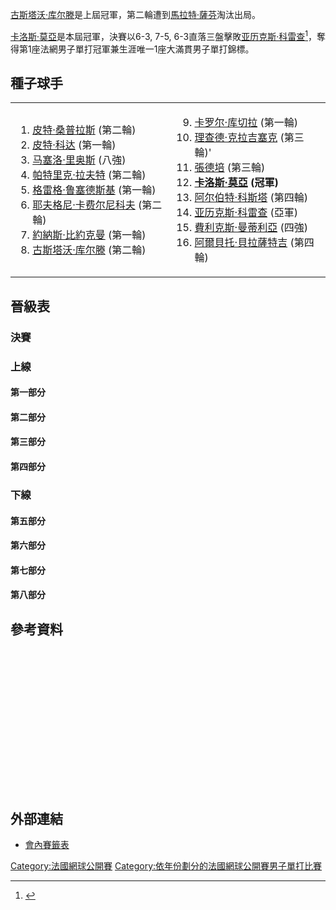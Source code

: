 {{noteTA|G1=Tennis
|1=zh-hans:轮;zh-hant:圈
|2=zh-hans:半区;zh-hant:半部;
|3=zh-hans:半决赛;zh-hk:準決賽;zh-tw:四強;
|4=zh-hans:半準决赛;zh-hk:半準決賽;zh-tw:八強;
}}

{{GrandSlamEvents|1998|法國網球公開賽|
| defchamp  = {{flagicon|BRA}} [[古斯塔沃·库尔滕|古斯塔沃·库尔滕]]
| champ = {{flagicon|ESP}} [[卡洛斯·莫亞|卡洛斯·莫亞]]
| runner = {{flagicon|ESP}} [[亚历克斯·科雷查|亚历克斯·科雷查]]
| score = 6-3, 7-5, 6-3
}}

{{Main|1998年法國網球公開賽}}

[[古斯塔沃·库尔滕|古斯塔沃·库尔滕]]是上屆冠軍，第二輪遭到[[馬拉特·薩芬|馬拉特·薩芬]]淘汰出局。

[[卡洛斯·莫亞|卡洛斯·莫亞]]是本屆冠軍，決賽以6-3, 7-5, 6-3直落三盤擊敗[[亚历克斯·科雷查|亚历克斯·科雷查]]<ref>{{Cite web |url=http://www.nytimes.com/1998/06/08/sports/tennis-moya-puts-final-accent-mark-on-the-spanish-conquest-of-the-french-open.html |title=TENNIS; Moya Puts Final Accent Mark on the Spanish Conquest of the French Open - The New York Times<!-- 机器人生成的标题 --> |accessdate=2010-04-12 |archive-date=2019-06-28 |archive-url=https://web.archive.org/web/20190628125841/https://www.nytimes.com/1998/06/08/sports/tennis-moya-puts-final-accent-mark-on-the-spanish-conquest-of-the-french-open.html |dead-url=no }}</ref>，奪得第1座法網男子單打冠軍兼生涯唯一1座大滿貫男子單打錦標。

==種子球手==
{|
|valign=top|
<ol>
<li> {{flagicon|USA}} [[皮特·桑普拉斯|皮特·桑普拉斯]] (第二輪)</li>
<li> {{flagicon|CZE}} [[皮特·科达|皮特·科达]] (第一輪)</li>
<li> {{flagicon|CHL}} [[马塞洛·里奥斯|马塞洛·里奥斯]] (八強)</li>
<li> {{flagicon|AUS}} [[帕特里克·拉夫特|帕特里克·拉夫特]] (第二輪)</li>
<li> {{flagicon|GBR}} [[格雷格·鲁塞德斯基|格雷格·鲁塞德斯基]] (第一輪)</li>
<li> {{flagicon|RUS}} [[耶夫格尼·卡费尔尼科夫|耶夫格尼·卡费尔尼科夫]] (第二輪)</li>
<li> {{flagicon|SWE}} [[約納斯·比約克曼|約納斯·比約克曼]] (第一輪)</li>
<li> {{flagicon|BRA}} [[古斯塔沃·库尔滕|古斯塔沃·库尔滕]] (第二輪)</li>
</ol>
|valign=top|
<ol start=9>
<li> {{flagicon|SVK}} [[卡罗尔·库切拉|卡罗尔·库切拉]] (第一輪)</li>
<li> {{flagicon|NLD}} [[理查德·克拉吉塞克|理查德·克拉吉塞克]] (第三輪)'</li>
<li> {{flagicon|USA}} [[張德培|張德培]] (第三輪)</li>
<li> {{flagicon|ESP}} '''[[卡洛斯·莫亞|卡洛斯·莫亞]] (冠軍)'''</li>
<li> {{flagicon|ESP}} [[阿尔伯特·科斯塔|阿尔伯特·科斯塔]] (第四輪)</li>
<li> {{flagicon|ESP}} [[亚历克斯·科雷查|亚历克斯·科雷查]] (亞軍)</li>
<li> {{flagicon|ESP}} [[費利克斯·曼蒂利亞|費利克斯·曼蒂利亞]] (四強)</li>
<li> {{flagicon|ESP}} [[阿爾貝托·貝拉薩特吉|阿爾貝托·貝拉薩特吉]] (第四輪)</li>
</ol>
|}

==晉級表==
{{Draw key}}
===決賽===
{{8TeamBracket-Tennis5
| RD1=八強
| RD2=四強
| RD3=決賽
| team-width=175
| RD3-team1={{flagicon|ESP}} '''[[卡洛斯·莫亞|莫亞]]'''
| RD3-seed1=12
| RD3-team2={{flagicon|ESP}} [[亚历克斯·科雷查|科雷查]]
| RD3-seed2=14
| RD3-score1-1='''6'''
| RD3-score2-1=3
| RD3-score1-2='''7'''
| RD3-score2-2=5
| RD3-score1-3='''6'''
| RD3-score2-3=3
| RD2-team1={{flagicon|ESP}} [[費利克斯·曼蒂利亞|曼蒂利亞]]
| RD2-seed1=15
| RD2-team2={{flagicon|ESP}} '''[[卡洛斯·莫亞|莫亞]]'''
| RD2-seed2=12
| RD2-score1-1='''7'''
| RD2-score2-1=5
| RD2-score1-2=2
| RD2-score2-2='''6'''
| RD2-score1-3=4
| RD2-score2-3='''6'''
| RD2-score1-4=2
| RD2-score2-4='''6'''
| RD2-team3={{flagicon|ESP}} '''[[亚历克斯·科雷查|科雷查]]'''
| RD2-seed3=14
| RD2-team4={{flagicon|FRA}} [[塞德里克·皮奥林|皮奥林]]
| RD2-seed4=
| RD2-score3-1='''6'''
| RD2-score4-1=3
| RD2-score3-2='''6'''
| RD2-score4-2=4
| RD2-score3-3='''6'''
| RD2-score4-3=2
| RD1-team1={{flagicon|ESP}} '''[[費利克斯·曼蒂利亞|曼蒂利亞]]'''
| RD1-seed1=15
| RD1-team2={{flagicon|AUT}} [[托馬斯·穆斯特|穆斯特]]
| RD1-seed2=
| RD1-score1-1='''6'''
| RD1-score2-1=4
| RD1-score1-2='''6'''
| RD1-score2-2=2
| RD1-score1-3=4
| RD1-score2-3='''6'''
| RD1-score1-4='''6'''
| RD1-score2-4=3
| RD1-team3={{flagicon|CHL}} [[马塞洛·里奥斯|里奥斯]]
| RD1-seed3=3
| RD1-team4={{flagicon|ESP}} '''[[卡洛斯·莫亞|莫亞]]'''
| RD1-seed4=12
| RD1-score3-1=1
| RD1-score4-1='''6'''
| RD1-score3-2='''6'''
| RD1-score4-2=2
| RD1-score3-3=2
| RD1-score4-3='''6'''
| RD1-score3-4=4
| RD1-score4-4='''6'''
| RD1-team5={{flagicon|BEL}} [[菲利普·德維爾夫|德維爾夫]]
| RD1-seed5=
| RD1-team6={{flagicon|ESP}} '''[[亚历克斯·科雷查|科雷查]]'''
| RD1-seed6=14
| RD1-score5-1=5
| RD1-score6-1='''7'''
| RD1-score5-2=4
| RD1-score6-2='''6'''
| RD1-score5-3=3
| RD1-score6-3='''6'''
| RD1-team7={{flagicon|FRA}} '''[[塞德里克·皮奥林|皮奥林]]'''
| RD1-seed7=
| RD1-team8={{flagicon|MAR}} [[希沙姆·阿拉齊|阿拉齊]]
| RD1-seed8=
| RD1-score7-1=3
| RD1-score8-1='''6'''
| RD1-score7-2='''6'''
| RD1-score8-2=2
| RD1-score7-3='''7<sup>8</sup>'''
| RD1-score8-3=6<sup>6</sup>
| RD1-score7-4=4
| RD1-score8-4='''6'''
| RD1-score7-5='''6'''
| RD1-score8-5=3
}}
===上線===
====第一部分====
{{16TeamBracket-Compact-Tennis5
| RD1=第一輪
| RD2=第二輪
| RD3=第三輪
| RD4=第四輪
| RD4-team01={{flagicon|PAR}} [[Ramón_Delgado|R Delgado]]
| RD4-seed01=
| RD4-team02='''{{flagicon|ESP}} [[費利克斯·曼蒂利亞|曼蒂利亞]]'''
| RD4-seed02=15
| RD4-score01-1=2
| RD4-score02-1='''6'''
| RD4-score01-2=2
| RD4-score02-2='''6'''
| RD4-score01-3=4
| RD4-score02-3='''6'''
| RD3-team01='''{{flagicon|PAR}} [[Ramón_Delgado|R Delgado]]'''
| RD3-seed01=
| RD3-team02={{flagicon|ARM}} [[Sargis_Sargsian|S Sargsian]]
| RD3-seed02=
| RD3-score01-1=2
| RD3-score02-1='''6'''
| RD3-score01-2='''7<sup>7</sup>'''
| RD3-score02-2=6<sup>4</sup>
| RD3-score01-3='''6'''
| RD3-score02-3=4
| RD3-score01-4='''7<sup>9</sup>'''
| RD3-score02-4=6<sup>7</sup>
| RD3-team03={{flagicon|FRA}} [[Fabrice_Santoro|F Santoro]]
| RD3-seed03=
| RD3-team04='''{{flagicon|ESP}} [[費利克斯·曼蒂利亞|曼蒂利亞]]'''
| RD3-seed04=15
| RD3-score03-1='''6'''
| RD3-score04-1=4
| RD3-score03-2=2
| RD3-score04-2='''6'''
| RD3-score03-3=2
| RD3-score04-3='''6'''
| RD3-score03-4=5
| RD3-score04-4='''7'''
| RD2-team01={{flagicon|USA}} [[皮特·桑普拉斯|桑普拉斯]]
| RD2-seed01=1
| RD2-team02='''{{flagicon|PAR}} [[Ramón_Delgado|R Delgado]]'''
| RD2-seed02=
| RD2-score01-1=6<sup>6</sup>
| RD2-score02-1='''7<sup>8</sup>'''
| RD2-score01-2=3
| RD2-score02-2='''6'''
| RD2-score01-3=4
| RD2-score02-3='''6'''
| RD2-team03='''{{flagicon|ARM}} [[Sargis_Sargsian|S Sargsian]]'''
| RD2-seed03=
| RD2-team04={{flagicon|ITA}} [[Andrea_Gaudenzi|A Gaudenzi]]
| RD2-seed04=
| RD2-score03-1='''6'''
| RD2-score04-1=4
| RD2-score03-2='''6'''
| RD2-score04-2=2
| RD2-score03-3=6<sup>5</sup>
| RD2-score04-3='''7<sup>7</sup>'''
| RD2-score03-4='''6'''
| RD2-score04-4=4
| RD2-team05={{flagicon|ARG}} [[Lucas_Arnold_Ker|L Arnold Ker]]
| RD2-seed05=
| RD2-team06='''{{flagicon|FRA}} [[Fabrice_Santoro|F Santoro]]'''
| RD2-seed06=
| RD2-score05-1='''6'''
| RD2-score06-1=4
| RD2-score05-2='''6'''
| RD2-score06-2=4
| RD2-score05-3=4
| RD2-score06-3='''6'''
| RD2-score05-4=0
| RD2-score06-4='''6'''
| RD2-score05-5=3
| RD2-score06-5='''6'''
| RD2-team07={{flagicon|ZIM}} [[Byron_Black|B Black]]
| RD2-seed07=
| RD2-team08='''{{flagicon|ESP}} [[費利克斯·曼蒂利亞|曼蒂利亞]]'''
| RD2-seed08=15
| RD2-score07-1=2
| RD2-score08-1='''6'''
| RD2-score07-2=2
| RD2-score08-2='''6'''
| RD2-score07-3=6<sup>2</sup>
| RD2-score08-3='''7<sup>7</sup>'''
| RD1-team01={{flagicon|USA}} '''[[皮特·桑普拉斯|桑普拉斯]]'''
| RD1-seed01=1
| RD1-team02={{flagicon|USA}} [[托德·馬丁|馬丁]]
| RD1-seed02=
| RD1-score01-1='''6'''
| RD1-score02-1=4
| RD1-score01-2='''6'''
| RD1-score02-2=3
| RD1-score01-3='''6'''
| RD1-score02-3=3
| RD1-team03={{flagicon|PRY}} '''[[Ramón_Delgado|R Delgado]]'''
| RD1-seed03=
| RD1-team04={{flagicon|CZE}} [[Martin_Damm|M Damm]]
| RD1-seed04=
| RD1-score03-1='''6'''
| RD1-score04-1=2
| RD1-score04-2=r
| RD1-team05={{flagicon|ARM}} '''[[Sargis_Sargsian|S Sargsian]]'''
| RD1-seed05=
| RD1-team06={{flagicon|GBR}} [[Tim_Henman|T Henman]]
| RD1-seed06=
| RD1-score05-1='''5'''
| RD1-score06-1=2
| RD1-score06-2=r
| RD1-team07={{flagicon|UKR}} [[Andrei_Medvedev|A Medvedev]]
| RD1-seed07=
| RD1-team08={{flagicon|ITA}} '''[[Andrea_Gaudenzi|A Gaudenzi]]'''
| RD1-seed08=
| RD1-score07-1=6<sup>5</sup>
| RD1-score08-1='''7<sup>7</sup>'''
| RD1-score07-2=1
| RD1-score08-2='''6'''
| RD1-score07-3='''6'''
| RD1-score08-3=0
| RD1-score07-4='''6'''
| RD1-score08-4=2
| RD1-score07-5=1
| RD1-score08-5='''6'''
| RD1-team09={{flagicon|ARG}} '''[[Lucas_Arnold_Ker|L Arnold Ker]]'''
| RD1-seed09=
| RD1-team10={{flagicon|ITA}} [[Davide_Sanguinetti|D Sanguinetti]]
| RD1-seed10=
| RD1-score09-1=4
| RD1-score10-1='''6'''
| RD1-score09-2='''6'''
| RD1-score10-2=4
| RD1-score09-3='''6'''
| RD1-score10-3=1
| RD1-score09-4='''6'''
| RD1-score10-4=4
| RD1-team11={{flagicon|FRA}} '''[[Fabrice_Santoro|F Santoro]]'''
| RD1-seed11=
| RD1-team12={{flagicon|FRA}} [[Jean-François_Bachelot|J-F Bachelot]]
| RD1-seed12=WC
| RD1-score11-1='''6'''
| RD1-score12-1=3
| RD1-score11-2='''6'''
| RD1-score12-2=1
| RD1-score11-3='''6'''
| RD1-score12-3=2
| RD1-team13={{flagicon|FRA}} [[Arnaud_Clément|A Clément]]
| RD1-seed13=
| RD1-team14={{flagicon|ZWE}} '''[[Byron_Black|B Black]]'''
| RD1-seed14=
| RD1-score13-1=4
| RD1-score14-1='''6'''
| RD1-score13-2=1
| RD1-score14-2='''6'''
| RD1-score13-3=2
| RD1-score14-3='''6'''
| RD1-team15={{flagicon|AUT}} [[Wolfgang_Schranz|W Schranz]]
| RD1-seed15=Q
| RD1-team16={{flagicon|ESP}} '''[[費利克斯·曼蒂利亞|曼蒂利亞]]'''
| RD1-seed16=15
| RD1-score15-1=2
| RD1-score16-1='''6'''
| RD1-score15-2=4
| RD1-score16-2='''6'''
| RD1-score15-3=2
| RD1-score16-3='''6'''
}}

====第二部分====
{{16TeamBracket-Compact-Tennis5
| RD1=第一輪
| RD2=第二輪
| RD3=第三輪
| RD4=第四輪
| RD4-team01={{flagicon|BRA}} [[Fernando_Meligeni|F Meligeni]]
| RD4-seed01=
| RD4-team02='''{{flagicon|AUT}} [[托馬斯·穆斯特|穆斯特]]'''
| RD4-seed02=
| RD4-score01-1=4
| RD4-score02-1='''6'''
| RD4-score01-2='''7<sup>10</sup>'''
| RD4-score02-2=6<sup>8</sup>
| RD4-score01-3=3
| RD4-score02-3='''6'''
| RD4-score01-4='''6'''
| RD4-score02-4=3
| RD4-score01-5=3
| RD4-score02-5='''6'''
| RD3-team01={{flagicon|AUS}} [[Todd_Woodbridge|T Woodbridge]]
| RD3-seed01=
| RD3-team02='''{{flagicon|BRA}} [[Fernando_Meligeni|F Meligeni]]'''
| RD3-seed02=
| RD3-score01-1=5
| RD3-score02-1='''7'''
| RD3-score01-2=3
| RD3-score02-2='''6'''
| RD3-score01-3=2
| RD3-score02-3='''6'''
| RD3-team03={{flagicon|BEL}} [[Christophe_Van_Garsse|C Van Garsse]]
| RD3-seed03=Q
| RD3-team04='''{{flagicon|AUT}} [[托馬斯·穆斯特|穆斯特]]'''
| RD3-seed04=
| RD3-score03-1=2
| RD3-score04-1='''6'''
| RD3-score03-2='''6'''
| RD3-score04-2=4
| RD3-score03-3=6<sup>3</sup>
| RD3-score04-3='''7<sup>7</sup>'''
| RD3-score03-4=2
| RD3-score04-4='''6'''
| RD2-team01='''{{flagicon|AUS}} [[Todd_Woodbridge|T Woodbridge]]'''
| RD2-seed01=
| RD2-team02={{flagicon|FRA}} [[Guillaume_Raoux|G Raoux]]
| RD2-seed02=
| RD2-score01-1='''6'''
| RD2-score02-1=4
| RD2-score01-2=4
| RD2-score02-2='''6'''
| RD2-score01-3='''6'''
| RD2-score02-3=3
| RD2-score01-4='''6'''
| RD2-score02-4=0
| RD2-team03={{flagicon|USA}} [[Vincent_Spadea|V Spadea]]
| RD2-seed03=
| RD2-team04='''{{flagicon|BRA}} [[Fernando_Meligeni|F Meligeni]]'''
| RD2-seed04=
| RD2-score03-1=6<sup>5</sup>
| RD2-score04-1='''7<sup>7</sup>'''
| RD2-score03-2=6<sup>3</sup>
| RD2-score04-2='''7<sup>7</sup>'''
| RD2-score03-3=3
| RD2-score04-3='''6'''
| RD2-team05={{flagicon|AUS}} [[Scott_Draper|S Draper]]
| RD2-seed05=
| RD2-team06='''{{flagicon|BEL}} [[Christophe_Van_Garsse|C Van Garsse]]'''
| RD2-seed06=Q
| RD2-score05-1=3
| RD2-score06-1='''6'''
| RD2-score05-2='''6'''
| RD2-score06-2=3
| RD2-score05-3='''7<sup>7</sup>'''
| RD2-score06-3=6<sup>5</sup>
| RD2-score05-4=6<sup>2</sup>
| RD2-score06-4='''7<sup>7</sup>'''
| RD2-score05-5=2
| RD2-score06-5='''6'''
| RD2-team07={{flagicon|GER}} [[尼古拉斯·基弗|基弗]]
| RD2-seed07=
| RD2-team08='''{{flagicon|AUT}} [[托馬斯·穆斯特|穆斯特]]'''
| RD2-seed08=
| RD2-score07-1=2
| RD2-score08-1='''6'''
| RD2-score07-2=1
| RD2-score08-2='''6'''
| RD2-score07-3=3
| RD2-score08-3='''6'''
| RD1-team01={{flagicon|SVK}} [[卡罗尔·库切拉|库切拉]]
| RD1-seed01=9
| RD1-team02={{flagicon|AUS}} '''[[Todd_Woodbridge|Woodbridge]]'''
| RD1-seed02=
| RD1-score01-1='''6'''
| RD1-score02-1=1
| RD1-score01-2=2
| RD1-score02-2='''6'''
| RD1-score01-3=4
| RD1-score02-3='''6'''
| RD1-score01-4=3
| RD1-score02-4='''6'''
| RD1-team03={{flagicon|CRI}} [[Juan_Antonio_Marín|JA Marín]]
| RD1-seed03=
| RD1-team04={{flagicon|FRA}} '''[[Guillaume_Raoux|G Raoux]]'''
| RD1-seed04=
| RD1-score03-1=3
| RD1-score04-1='''6'''
| RD1-score03-2=6<sup>6</sup>
| RD1-score04-2='''7<sup>8</sup>'''
| RD1-score03-3=6<sup>2</sup>
| RD1-score04-3='''7<sup>7</sup>'''
| RD1-team05={{flagicon|USA}} '''[[Vincent_Spadea|V Spadea]]'''
| RD1-seed05=
| RD1-team06={{flagicon|CAN}} [[Daniel_Nestor|D Nestor]]
| RD1-seed06=
| RD1-score05-1=5
| RD1-score06-1='''7'''
| RD1-score05-2='''5'''
| RD1-score06-2=2
| RD1-score06-3=r
| RD1-team07={{flagicon|BRA}} '''[[Fernando_Meligeni|F Meligeni]]'''
| RD1-seed07=
| RD1-team08={{flagicon|SWE}} [[托马斯·约翰松|约翰松]]
| RD1-seed08=
| RD1-score07-1='''6'''
| RD1-score08-1=4
| RD1-score07-2='''6'''
| RD1-score08-2=2
| RD1-score07-3='''6'''
| RD1-score08-3=4
| RD1-team09={{flagicon|SWE}} [[Tomas_Nydahl|T Nydahl]]
| RD1-seed09=
| RD1-team10={{flagicon|AUS}} '''[[Scott_Draper|S Draper]]'''
| RD1-seed10=
| RD1-score09-1=3
| RD1-score10-1='''6'''
| RD1-score09-2=6<sup>2</sup>
| RD1-score10-2='''7<sup>7</sup>'''
| RD1-score09-3=3
| RD1-score10-3='''6'''
| RD1-team11={{flagicon|DEU}} [[Marcello_Craca|M Craca]]
| RD1-seed11=
| RD1-team12={{flagicon|BEL}} '''[[Christophe_Van_Garsse|C Van Garsse]]'''
| RD1-seed12=Q
| RD1-score11-1=1
| RD1-score12-1='''6'''
| RD1-score11-2=1
| RD1-score12-2='''6'''
| RD1-score11-3=1
| RD1-score12-3='''6'''
| RD1-team13={{flagicon|DEU}} '''[[尼古拉斯·基弗|基弗]]'''
| RD1-seed13=
| RD1-team14={{flagicon|DEU}} [[托米·哈斯|哈斯]]
| RD1-seed14=
| RD1-score13-1='''6'''
| RD1-score14-1=1
| RD1-score13-2='''6'''
| RD1-score14-2=2
| RD1-score13-3='''7<sup>7</sup>'''
| RD1-score14-3=6<sup>3</sup>
| RD1-team15={{flagicon|AUT}} '''[[托馬斯·穆斯特|穆斯特]]'''
| RD1-seed15=
| RD1-team16={{flagicon|SWE}} [[約納斯·比約克曼|比約克曼]]
| RD1-seed16=7
| RD1-score15-1='''6'''
| RD1-score16-1=3
| RD1-score15-2='''6'''
| RD1-score16-2=3
| RD1-score15-3='''6'''
| RD1-score16-3=3
}}

====第三部分====
{{16TeamBracket-Compact-Tennis5
| RD1=第一輪
| RD2=第二輪
| RD3=第三輪
| RD4=第四輪
| RD4-team01='''{{flagicon|CHI}} [[马塞洛·里奥斯|里奥斯]]'''
| RD4-seed01=3
| RD4-team02={{flagicon|ESP}} [[阿尔伯特·科斯塔|科斯塔]]
| RD4-seed02=13
| RD4-score01-1=4
| RD4-score02-1='''6'''
| RD4-score01-2='''6'''
| RD4-score02-2=4
| RD4-score01-3='''6'''
| RD4-score02-3=3
| RD4-score01-4='''6'''
| RD4-score02-4=3
| RD3-team01='''{{flagicon|CHI}} [[马塞洛·里奥斯|里奥斯]]'''
| RD3-seed01=3
| RD3-team02={{flagicon|RSA}} [[Wayne_Ferreira|W Ferreira]]
| RD3-seed02=
| RD3-score01-1='''6'''
| RD3-score02-1=1
| RD3-score01-2=3
| RD3-score02-2=3
| RD3-score02-3=r
| RD3-team03={{flagicon|CZE}} [[Bohdan_Ulihrach|B Ulihrach]]
| RD3-seed03=
| RD3-team04='''{{flagicon|ESP}} [[阿尔伯特·科斯塔|科斯塔]]'''
| RD3-seed04=13
| RD3-score03-1=3
| RD3-score04-1='''6'''
| RD3-score03-2=3
| RD3-score04-2='''6'''
| RD3-score03-3=0
| RD3-score04-3='''6'''
| RD2-team01='''{{flagicon|CHI}} [[马塞洛·里奥斯|里奥斯]]'''
| RD2-seed01=3
| RD2-team02={{flagicon|ESP}} [[Emilio_Benfele_Alvarez|E Benfele Alvarez]]
| RD2-seed02=
| RD2-score01-1='''6'''
| RD2-score02-1=4
| RD2-score01-2='''6'''
| RD2-score02-2=2
| RD2-score01-3='''6'''
| RD2-score02-3=2
| RD2-team03={{flagicon|SWE}} [[Magnus_Norman|M Norman]]
| RD2-seed03=
| RD2-team04='''{{flagicon|RSA}} [[Wayne_Ferreira|W Ferreira]]'''
| RD2-seed04=
| RD2-score03-1=4
| RD2-score04-1='''6'''
| RD2-score03-2=4
| RD2-score04-2='''6'''
| RD2-score03-3=4
| RD2-score04-3='''6'''
| RD2-team05='''{{flagicon|CZE}} [[Bohdan_Ulihrach|B Ulihrach]]'''
| RD2-seed05=
| RD2-team06={{flagicon|AUS}} [[Mark_Philippoussis|M Philippoussis]]
| RD2-seed06=
| RD2-score05-1=3
| RD2-score06-1='''6'''
| RD2-score05-2=6<sup>2</sup>
| RD2-score06-2='''7<sup>7</sup>'''
| RD2-score05-3='''7'''
| RD2-score06-3=5
| RD2-score05-4='''6'''
| RD2-score06-4=4
| RD2-score05-5='''9'''
| RD2-score06-5=7
| RD2-team07={{flagicon|GER}} [[Marc-Kevin_Goellner|M-K Goellner]]
| RD2-seed07=
| RD2-team08='''{{flagicon|ESP}} [[阿尔伯特·科斯塔|科斯塔]]'''
| RD2-seed08=13
| RD2-score07-1=4
| RD2-score08-1='''6'''
| RD2-score07-2=6
| RD2-score08-2='''7'''
| RD2-score07-3=2
| RD2-score08-3='''6'''
| RD1-team01={{flagicon|CHL}} '''[[马塞洛·里奥斯|里奥斯]]'''
| RD1-seed01=3
| RD1-team02={{flagicon|NZL}} [[Brett_Steven|NZL Steven]]
| RD1-seed02=
| RD1-score01-1='''7'''
| RD1-score02-1=5
| RD1-score01-2='''6'''
| RD1-score02-2=2
| RD1-score01-3=3
| RD1-score02-3='''6'''
| RD1-score01-4='''6'''
| RD1-score02-4=3
| RD1-team03={{flagicon|ESP}} '''[[Emilio_Benfele_Alvarez|E Benfele Alvarez]]'''
| RD1-seed03=
| RD1-team04={{flagicon|AUS}} [[Michael_Tebbutt|M Tebbutt]]
| RD1-seed04=
| RD1-score03-1=5
| RD1-score04-1='''7'''
| RD1-score03-2='''7'''
| RD1-score04-2=5
| RD1-score03-3=6<sup>12</sup>
| RD1-score04-3='''7<sup>14</sup>'''
| RD1-score03-4='''6'''
| RD1-score04-4=4
| RD1-score03-5='''6'''
| RD1-score04-5=3
| RD1-team05={{flagicon|GER}} [[Bernd_Karbacher|B Karbacher]]
| RD1-seed05=Q
| RD1-team06={{flagicon|SWE}} '''[[Magnus_Norman|M Norman]]'''
| RD1-seed06=
| RD1-score05-1=2
| RD1-score06-1='''6'''
| RD1-score05-2='''6'''
| RD1-score06-2=1
| RD1-score05-3=3
| RD1-score06-3='''6'''
| RD1-score05-4=1
| RD1-score06-4='''6'''
| RD1-team07={{flagicon|GER}} [[Martin_Sinner|M Sinner]]
| RD1-seed07=
| RD1-team08={{flagicon|RSA}} '''[[Wayne_Ferreira|W Ferreira]]'''
| RD1-seed08=
| RD1-score07-1=6<sup>4</sup>
| RD1-score08-1='''7<sup>7</sup>'''
| RD1-score07-2=4
| RD1-score08-2='''6'''
| RD1-score07-3=5
| RD1-score08-3='''7'''
| RD1-team09={{flagicon|CZE}} '''[[Bohdan_Ulihrach|B Ulihrach]]'''
| RD1-seed09=
| RD1-team10={{flagicon|ZIM}} [[Wayne_Black|W Black]]
| RD1-seed10=
| RD1-score09-1='''6'''
| RD1-score10-1=1
| RD1-score09-2=6<sup>7</sup>
| RD1-score10-2='''7<sup>9</sup>'''
| RD1-score09-3='''6'''
| RD1-score10-3=2
| RD1-score09-4='''6'''
| RD1-score10-4=3
| RD1-team11={{flagicon|AUS}} '''[[Mark_Philippoussis|M Philippoussis]]'''
| RD1-seed11=
| RD1-team12={{flagicon|GER}} [[Oliver_Gross|O Gross]]
| RD1-seed12=LL
| RD1-score11-1='''6'''
| RD1-score12-1=1
| RD1-score11-2='''7'''
| RD1-score12-2=5
| RD1-score11-3='''6'''
| RD1-score12-3=4
| RD1-team13={{flagicon|ESP}} [[Jordi_Burillo|Burillo]]
| RD1-seed13=
| RD1-team14={{flagicon|DEU}} '''[[Marc-Kevin_Goellner|Goellner]]'''
| RD1-seed14=
| RD1-score13-1='''7<sup>8</sup>'''
| RD1-score14-1=6<sup>6</sup>
| RD1-score13-2=3
| RD1-score14-2='''6'''
| RD1-score13-3=2
| RD1-score14-3='''6'''
| RD1-score13-4=3
| RD1-score14-4='''6'''
| RD1-team15={{flagicon|DNK}} [[Kenneth_Carlsen|Carlsen]]
| RD1-seed15=
| RD1-team16={{flagicon|ESP}} '''[[阿尔伯特·科斯塔|科斯塔]]'''
| RD1-seed16=13
| RD1-score15-1=3
| RD1-score16-1='''6'''
| RD1-score15-2=2
| RD1-score16-2='''6'''
| RD1-score15-3=2
| RD1-score16-3='''6'''
}}

====第四部分====
{{16TeamBracket-Compact-Tennis5
| RD1=第一輪
| RD2=第二輪
| RD3=第三輪
| RD4=第四輪
| RD4-team01='''{{flagicon|ESP}} [[卡洛斯·莫亞|莫亞]]'''
| RD4-seed01=12
| RD4-team02={{flagicon|GER}} [[Jens_Knippschild|Knippschild]]
| RD4-seed02=Q
| RD4-score01-1='''6'''
| RD4-score02-1=3
| RD4-score01-2='''7'''
| RD4-score02-2=5
| RD4-score01-3=3
| RD4-score02-3='''6'''
| RD4-score01-4='''6'''
| RD4-score02-4=4
| RD3-team01='''{{flagicon|ESP}} [[卡洛斯·莫亞|莫亞]]'''
| RD3-seed01=12
| RD3-team02={{flagicon|AUS}} [[Andrew_Ilie|Ilie]]
| RD3-seed02=Q
| RD3-score01-1='''6'''
| RD3-score02-1=2
| RD3-score01-2='''7<sup>7</sup>'''
| RD3-score02-2=6<sup>1</sup>
| RD3-score01-3='''6'''
| RD3-score02-3=3
| RD3-team03='''{{flagicon|GER}} [[Jens_Knippschild|Knippschild]]'''
| RD3-seed03=Q
| RD3-team04={{flagicon|BEL}} [[Johan_Van_Herck|Van Herck]]
| RD3-seed04=
| RD3-score03-1=2
| RD3-score04-1='''6'''
| RD3-score03-2=0
| RD3-score04-2='''6'''
| RD3-score03-3='''7<sup>8</sup>'''
| RD3-score04-3=6<sup>6</sup>
| RD3-score03-4='''6'''
| RD3-score04-4=4
| RD3-score03-5='''6'''
| RD3-score04-5=2
| RD2-team01='''{{flagicon|ESP}} [[卡洛斯·莫亞|莫亞]]'''
| RD2-seed01=12
| RD2-team02={{flagicon|ESP}} [[Pepe_Imaz|Imaz]]
| RD2-seed02=Q
| RD2-score01-1='''6'''
| RD2-score02-1=4
| RD2-score01-2='''7<sup>16</sup>'''
| RD2-score02-2=6<sup>14</sup>
| RD2-score01-3='''6'''
| RD2-score02-3=2
| RD2-team03={{flagicon|SWE}} [[Mikael_Tillström|Tillström]]
| RD2-seed03=
| RD2-team04='''{{flagicon|AUS}} [[Andrew_Ilie|Ilie]]'''
| RD2-seed04=Q
| RD2-score03-1='''7<sup>11</sup>'''
| RD2-score04-1=6<sup>9</sup>
| RD2-score03-2=3
| RD2-score04-2='''6'''
| RD2-score03-3=3
| RD2-score04-3='''6'''
| RD2-score03-4=4
| RD2-score04-4='''6'''
| RD2-team05={{flagicon|USA}} [[吉姆·考瑞尔|考瑞尔]]
| RD2-seed05=
| RD2-team06='''{{flagicon|GER}} [[Jens_Knippschild|J Knippschild]]'''
| RD2-seed06=Q
| RD2-score05-1=4
| RD2-score06-1='''6'''
| RD2-score05-2=2
| RD2-score06-2='''6'''
| RD2-score05-3=3
| RD2-score06-3='''6'''
| RD2-team07={{flagicon|ESP}} [[Jordi_Mas|Mas]]
| RD2-seed07=Q
| RD2-team08='''{{flagicon|BEL}} [[Johan_Van_Herck|Van Herck]]'''
| RD2-seed08=
| RD2-score07-1=3
| RD2-score08-1='''6'''
| RD2-score07-2=6<sup>4</sup>
| RD2-score08-2='''7<sup>7</sup>'''
| RD2-score07-3=5
| RD2-score08-3='''7'''
| RD1-team01={{flagicon|ESP}} '''[[卡洛斯·莫亞|莫亞]]'''
| RD1-seed01=12
| RD1-team02={{flagicon|FRA}} [[Sébastien_Grosjean|C Grosjean]]
| RD1-seed02=WC
| RD1-score01-1='''7'''
| RD1-score02-1=5
| RD1-score01-2='''6'''
| RD1-score02-2=1
| RD1-score01-3='''6'''
| RD1-score02-3=4
| RD1-team03={{flagicon|FRA}} [[Jean-Baptiste_Perlant|J-B Perlant]]
| RD1-seed03=WC
| RD1-team04={{flagicon|ESP}} '''[[Pepe_Imaz|P Imaz]]'''
| RD1-seed04=Q
| RD1-score03-1=6<sup>6</sup>
| RD1-score04-1='''7<sup>8</sup>'''
| RD1-score03-2='''6'''
| RD1-score04-2=3
| RD1-score03-3=3
| RD1-score04-3='''6'''
| RD1-score03-4='''6'''
| RD1-score04-4=3
| RD1-score03-5=1
| RD1-score04-5='''6'''
| RD1-team05={{flagicon|CZE}} [[Ctislav_Doseděl|C Doseděl]]
| RD1-seed05=
| RD1-team06={{flagicon|SWE}} '''[[Mikael_Tillström|M Tillström]]'''
| RD1-seed06=
| RD1-score05-1=5
| RD1-score06-1='''7'''
| RD1-score05-2=1
| RD1-score06-2='''6'''
| RD1-score05-3=2
| RD1-score06-3='''6'''
| RD1-team07={{flagicon|ESP}} [[Julian_Alonso|J Alonso]]
| RD1-seed07=
| RD1-team08={{flagicon|AUS}} '''[[Andrew_Ilie|A Ilie]]'''
| RD1-seed08=Q
| RD1-score07-1='''6'''
| RD1-score08-1=4
| RD1-score07-2=3
| RD1-score08-2='''6'''
| RD1-score07-3=3
| RD1-score08-3='''6'''
| RD1-score07-4=2
| RD1-score08-4='''6'''
| RD1-team09={{flagicon|USA}} '''[[吉姆·考瑞尔|考瑞尔]]'''
| RD1-seed09=
| RD1-team10={{flagicon|AUS}} [[Richard_Fromberg|R Fromberg]]
| RD1-seed10=
| RD1-score09-1='''7<sup>7</sup>'''
| RD1-score10-1=6<sup>1</sup>
| RD1-score09-2='''6'''
| RD1-score10-2=4
| RD1-score09-3=0
| RD1-score10-3='''6'''
| RD1-score09-4='''6'''
| RD1-score10-4=4
| RD1-team11={{flagicon|DEU}} '''[[Jens_Knippschild|J Knippschild]]'''
| RD1-seed11=Q
| RD1-team12={{flagicon|ESP}} [[Carlos_Costa|C Costa]]
| RD1-seed12=
| RD1-score11-1='''6'''
| RD1-score12-1=4
| RD1-score11-2='''6'''
| RD1-score12-2=2
| RD1-score11-3='''6'''
| RD1-score12-3=4
| RD1-team13={{flagicon|ESP}} '''[[Jordi_Mas|J Mas]]'''
| RD1-seed13=Q
| RD1-team14={{flagicon|USA}} [[Michael_Sell|M Sell]]
| RD1-seed14=Q
| RD1-score13-1=0
| RD1-score14-1='''6'''
| RD1-score13-2='''6'''
| RD1-score14-2=4
| RD1-score13-3='''6'''
| RD1-score14-3=2
| RD1-score13-4='''7<sup>7</sup>'''
| RD1-score14-4=6<sup>4</sup>
| RD1-team15={{flagicon|BEL}} '''[[Johan_Van_Herck|J Van Herck]]'''
| RD1-seed15=
| RD1-team16={{flagicon|GBR}} [[格雷格·鲁塞德斯基|鲁塞德斯基]]
| RD1-seed16=5
| RD1-score15-1='''6'''
| RD1-score16-1=4
| RD1-score15-2='''6'''
| RD1-score16-2=4
| RD1-score15-3='''6'''
| RD1-score16-3=4
}}

===下線===
====第五部分====
{{16TeamBracket-Compact-Tennis5
| RD1=第一輪
| RD2=第二輪
| RD3=第三輪
| RD4=第四輪
| RD4-team01='''{{flagicon|BEL}} [[菲利普·德維爾夫|德維爾夫]]'''
| RD4-seed01=
| RD4-team02={{flagicon|ESP}} [[Francisco_Clavet|F Clavet]]
| RD4-seed02=
| RD4-score01-1='''7'''
| RD4-score02-1=5
| RD4-score01-2='''6'''
| RD4-score02-2=3
| RD4-score01-3='''6'''
| RD4-score02-3=1
| RD3-team01={{flagicon|SWE}} [[Thomas_Enqvist|T Enqvist]]
| RD3-seed01=
| RD3-team02='''{{flagicon|BEL}} [[菲利普·德維爾夫|德維爾夫]]'''
| RD3-seed02=
| RD3-score01-1=3
| RD3-score02-1='''6'''
| RD3-score01-2=2
| RD3-score02-2='''6'''
| RD3-score01-3=3
| RD3-score02-3='''6'''
| RD3-team03='''{{flagicon|ESP}} [[Francisco_Clavet|F Clavet]]'''
| RD3-seed03=
| RD3-team04={{flagicon|USA}} [[張德培|張]]
| RD3-seed04=11
| RD3-score03-1=3
| RD3-score04-1='''6'''
| RD3-score03-2='''7<sup>7</sup>'''
| RD3-score04-2=6<sup>5</sup>
| RD3-score03-3='''6'''
| RD3-score04-3=2
| RD3-score03-4='''6'''
| RD3-score04-4=4
| RD2-team01={{flagicon|RUS}} [[耶夫格尼·卡费尔尼科夫|卡费尔尼科夫]]
| RD2-seed01=6
| RD2-team02='''{{flagicon|SWE}} [[Thomas_Enqvist|T Enqvist]]'''
| RD2-seed02=
| RD2-score01-1='''6'''
| RD2-score02-1=4
| RD2-score01-2=6<sup>10</sup>
| RD2-score02-2='''7<sup>12</sup>'''
| RD2-score01-3=6<sup>4</sup>
| RD2-score02-3='''7<sup>7</sup>'''
| RD2-score01-4=1
| RD2-score02-4='''6'''
| RD2-team03={{flagicon|ITA}} [[Marzio_Martelli|M Martelli]]
| RD2-seed03=Q
| RD2-team04='''{{flagicon|BEL}} [[菲利普·德維爾夫|德維爾夫]]'''
| RD2-seed04=
| RD2-score03-1=6<sup>5</sup>
| RD2-score04-1='''7<sup>7</sup>'''
| RD2-score03-2=4
| RD2-score04-2='''6'''
| RD2-score03-3=6<sup>7</sup>
| RD2-score04-3='''7<sup>9</sup>'''
| RD2-team05={{flagicon|FRA}} [[Olivier_Delaitre|O Delaitre]]
| RD2-seed05=WC
| RD2-team06='''{{flagicon|ESP}} [[Francisco_Clavet|F Clavet]]'''
| RD2-seed06=
| RD2-score05-1=2
| RD2-score06-1='''6'''
| RD2-score05-2=4
| RD2-score06-2='''6'''
| RD2-score05-3='''7<sup>7</sup>'''
| RD2-score06-3=6<sup>4</sup>
| RD2-score05-4=1
| RD2-score06-4='''6'''
| RD2-team07={{flagicon|NLD}} [[John_van_Lottum|J van Lottum]]
| RD2-seed07=Q
| RD2-team08='''{{flagicon|USA}} [[張德培|張]]'''
| RD2-seed08=11
| RD2-score07-1=5
| RD2-score08-1='''7'''
| RD2-score07-2=2
| RD2-score08-2='''6'''
| RD2-score07-3=0
| RD2-score08-3='''3'''
| RD2-score07-4=r
| RD1-team01={{flagicon|RUS}} '''[[耶夫格尼·卡费尔尼科夫|卡费尔尼科夫]]'''
| RD1-seed01=6
| RD1-team02={{flagicon|ITA}} [[Mose_Navarra|M Navarra]]
| RD1-seed02=Q
| RD1-score01-1='''6'''
| RD1-score02-1=4
| RD1-score01-2=4
| RD1-score02-2='''6'''
| RD1-score01-3='''6'''
| RD1-score02-3=1
| RD1-score01-4='''6'''
| RD1-score02-4=4
| RD1-team03={{flagicon|ROU}} [[Dinu_Pescariu|D Pescariu]]
| RD1-seed03=
| RD1-team04={{flagicon|SWE}} '''[[Thomas_Enqvist|T Enqvist]]'''
| RD1-seed04=
| RD1-score03-1=6<sup>4</sup>
| RD1-score04-1='''7<sup>7</sup>'''
| RD1-score03-2=4
| RD1-score04-2='''6'''
| RD1-score03-3=4
| RD1-score04-3='''6'''
| RD1-team05={{flagicon|ITA}} '''[[Marzio_Martelli|M Martelli]]'''
| RD1-seed05=Q
| RD1-team06={{flagicon|HRV}} [[戈蘭·伊雲尼斯域|伊雲尼斯域]]
| RD1-seed06=
| RD1-score05-1='''7<sup>7</sup>'''
| RD1-score06-1=6<sup>3</sup>
| RD1-score05-2='''7<sup>8</sup>'''
| RD1-score06-2=6<sup>6</sup>
| RD1-score05-3='''7<sup>7</sup>'''
| RD1-score06-3=6<sup>2</sup>
| RD1-team07={{flagicon|BEL}} '''[[菲利普·德維爾夫|德維爾夫]]'''
| RD1-seed07=
| RD1-team08={{flagicon|SWE}} [[Magnus_Larsson|M Larsson]]
| RD1-seed08=
| RD1-score07-1='''7<sup>7</sup>'''
| RD1-score08-1=6<sup>0</sup>
| RD1-score07-2='''7'''
| RD1-score08-2=5
| RD1-score07-3='''7<sup>7</sup>'''
| RD1-score08-3=6<sup>5</sup>
| RD1-team09={{flagicon|FRA}} [[Arnaud_Di_Pasquale|A Di Pasquale]]
| RD1-seed09=WC
| RD1-team10={{flagicon|FRA}} '''[[Olivier_Delaitre|O Delaitre]]'''
| RD1-seed10=WC
| RD1-score09-1='''6'''
| RD1-score10-1=2
| RD1-score09-2=5
| RD1-score10-2='''7'''
| RD1-score09-3=6<sup>3</sup>
| RD1-score10-3='''7<sup>7</sup>'''
| RD1-score09-4='''6'''
| RD1-score10-4=1
| RD1-score09-5=0
| RD1-score10-5='''6'''
| RD1-team11={{flagicon|ESP}} '''[[Francisco_Clavet|F Clavet]]'''
| RD1-seed11=
| RD1-team12={{flagicon|RUS}} [[Andrei_Chesnokov|A Chesnokov]]
| RD1-seed12=
| RD1-score11-1='''6'''
| RD1-score12-1=1
| RD1-score11-2='''6'''
| RD1-score12-2=4
| RD1-score11-3='''6'''
| RD1-score12-3=1
| RD1-team13={{flagicon|NLD}} '''[[John_van_Lottum|J van Lottum]]'''
| RD1-seed13=Q
| RD1-team14={{flagicon|NLD}} [[Jan_Siemerink|J Siemerink]]
| RD1-seed14=
| RD1-score13-1=6<sup>5</sup>
| RD1-score14-1='''7<sup>7</sup>'''
| RD1-score13-2='''6'''
| RD1-score14-2=3
| RD1-score13-3='''6'''
| RD1-score14-3=2
| RD1-score13-4=3
| RD1-score14-4='''6'''
| RD1-score13-5='''6'''
| RD1-score14-5=2
| RD1-team15={{flagicon|ESP}} [[Álex_Calatrava|Á Calatrava]]
| RD1-seed15=
| RD1-team16={{flagicon|USA}} '''[[張德培|張]]'''
| RD1-seed16=11
| RD1-score15-1=5
| RD1-score16-1='''7'''
| RD1-score15-2=3
| RD1-score16-2='''6'''
| RD1-score15-3=2
| RD1-score16-3='''6'''
}}

====第六部分====
{{16TeamBracket-Compact-Tennis5
| RD1=第一輪
| RD2=第二輪
| RD3=第三輪
| RD4=第四輪
| RD4-team01='''{{flagicon|ESP}} [[亚历克斯·科雷查|科雷查]]'''
| RD4-seed01=14
| RD4-team02={{flagicon|AUS}} [[Jason_Stoltenberg|J Stoltenberg]]
| RD4-seed02=
| RD4-score01-1='''6'''
| RD4-score02-1=4
| RD4-score01-2='''6'''
| RD4-score02-2=4
| RD4-score01-3='''6'''
| RD4-score02-3=3
| RD3-team01='''{{flagicon|ESP}} [[亚历克斯·科雷查|科雷查]]'''
| RD3-seed01=14
| RD3-team02={{flagicon|ARG}} [[Hernán_Gumy|H Gumy]]
| RD3-seed02=
| RD3-score01-1='''6'''
| RD3-score02-1=1
| RD3-score01-2=5
| RD3-score02-2='''7'''
| RD3-score01-3=6<sup>4</sup>
| RD3-score02-3='''7<sup>7</sup>'''
| RD3-score01-4='''7'''
| RD3-score02-4=5
| RD3-score01-5='''9'''
| RD3-score02-5=7
| RD3-team03={{flagicon|SWE}} [[Magnus_Gustafsson|M Gustafsson]]
| RD3-seed03=
| RD3-team04='''{{flagicon|AUS}} [[Jason_Stoltenberg|J Stoltenberg]]'''
| RD3-seed04=
| RD3-score03-1=1
| RD3-score04-1='''6'''
| RD3-score03-2='''6'''
| RD3-score04-2=2
| RD3-score03-3=4
| RD3-score04-3='''6'''
| RD3-score03-4=4
| RD3-score04-4='''6'''
| RD2-team01='''{{flagicon|ESP}} [[亚历克斯·科雷查|科雷查]]'''
| RD2-seed01=14
| RD2-team02={{flagicon|ESP}} [[Fernando_Vicente|F Vicente]]
| RD2-seed02=
| RD2-score01-1='''6'''
| RD2-score02-1=3
| RD2-score01-2='''6'''
| RD2-score02-2=2
| RD2-score01-3='''6'''
| RD2-score02-3=3
| RD2-team03={{flagicon|ITA}} [[Gianluca_Pozzi|G Pozzi]]
| RD2-seed03=
| RD2-team04='''{{flagicon|ARG}} [[Hernán_Gumy|H Gumy]]'''
| RD2-seed04=
| RD2-score03-1=2
| RD2-score04-1='''6'''
| RD2-score03-2=3
| RD2-score04-2='''6'''
| RD2-score03-3='''6'''
| RD2-score04-3=3
| RD2-score03-4='''7'''
| RD2-score04-4=5
| RD2-score03-5=9
| RD2-score04-5='''11'''
| RD2-team05={{flagicon|GER}} [[David_Prinosil|D Prinosil]]
| RD2-seed05=
| RD2-team06='''{{flagicon|SWE}} [[Magnus_Gustafsson|M Gustafsson]]'''
| RD2-seed06=
| RD2-score05-1=4
| RD2-score06-1='''6'''
| RD2-score05-2=3
| RD2-score06-2='''6'''
| RD2-score05-3='''7<sup>11</sup>'''
| RD2-score06-3=6<sup>9</sup>
| RD2-score05-4=1
| RD2-score06-4='''6'''
| RD2-team07='''{{flagicon|AUS}} [[Jason_Stoltenberg|J Stoltenberg]]'''
| RD2-seed07=
| RD2-team08={{flagicon|AUS}} [[帕特里克·拉夫特|拉夫特]]
| RD2-seed08=4
| RD2-score07-1='''6'''
| RD2-score08-1=4
| RD2-score07-2=2
| RD2-score08-2='''6'''
| RD2-score07-3='''6'''
| RD2-score08-3=3
| RD2-score07-4='''6'''
| RD2-score08-4=2
| RD1-team01={{flagicon|ESP}} '''[[亚历克斯·科雷查|科雷查]]'''
| RD1-seed01=14
| RD1-team02={{flagicon|MAR}} [[Karim_Alami|K Alami]]
| RD1-seed02=
| RD1-score01-1='''6'''
| RD1-score02-1=3
| RD1-score01-2='''6'''
| RD1-score02-2=2
| RD1-score01-3=0
| RD1-score02-3='''6'''
| RD1-score01-4='''6'''
| RD1-score02-4=4
| RD1-team03={{flagicon|ESP}} '''[[Fernando_Vicente|F Vicente]]'''
| RD1-seed03=
| RD1-team04={{flagicon|AUS}} [[Mark_Woodforde|M Woodforde]]
| RD1-seed04=
| RD1-score03-1=4
| RD1-score04-1='''6'''
| RD1-score03-2='''6'''
| RD1-score04-2=4
| RD1-score03-3='''6'''
| RD1-score04-3=2
| RD1-score03-4='''6'''
| RD1-score04-4=1
| RD1-team05={{flagicon|CHE}} [[Marc_Rosset|M Rosset]]
| RD1-seed05=
| RD1-team06={{flagicon|ITA}} '''[[Gianluca_Pozzi|G Pozzi]]'''
| RD1-seed06=
| RD1-score05-1=2
| RD1-score06-1='''6'''
| RD1-score05-2=1
| RD1-score06-2='''6'''
| RD1-score05-3='''6'''
| RD1-score06-3=4
| RD1-score05-4=4
| RD1-score06-4='''6'''
| RD1-team07={{flagicon|ARG}} '''[[Hernán_Gumy|H Gumy]]'''
| RD1-seed07=
| RD1-team08={{flagicon|ESP}} [[Sergi_Bruguera|S Bruguera]]
| RD1-seed08=
| RD1-score07-1='''6'''
| RD1-score08-1=2
| RD1-score07-2='''6'''
| RD1-score08-2=2
| RD1-score07-3='''6'''
| RD1-score08-3=3
| RD1-team09={{flagicon|FRA}} [[Olivier_Mutis|O Mutis]]
| RD1-seed09=WC
| RD1-team10={{flagicon|DEU}} '''[[David_Prinosil|D Prinosil]]'''
| RD1-seed10=
| RD1-score09-1=4
| RD1-score10-1='''6'''
| RD1-score09-2='''6'''
| RD1-score10-2=1
| RD1-score09-3='''6'''
| RD1-score10-3=4
| RD1-score09-4=3
| RD1-score10-4='''6'''
| RD1-score09-5=2
| RD1-score10-5='''6'''
| RD1-team11={{flagicon|SWE}} '''[[Magnus_Gustafsson|M Gustafsson]]'''
| RD1-seed11=
| RD1-team12={{flagicon|USA}} [[Alex_O'Brien|A O'Brien]]
| RD1-seed12=
| RD1-score11-1='''6'''
| RD1-score12-1=2
| RD1-score11-2=4
| RD1-score12-2='''6'''
| RD1-score11-3='''6'''
| RD1-score12-3=2
| RD1-score11-4='''6'''
| RD1-score12-4=2
| RD1-team13={{flagicon|AUS}} '''[[Jason_Stoltenberg|J Stoltenberg]]'''
| RD1-seed13=
| RD1-team14={{flagicon|ESP}} [[Galo_Blanco|G Blanco]]
| RD1-seed14=
| RD1-score13-1='''6'''
| RD1-score14-1=2
| RD1-score13-2=4
| RD1-score14-2='''6'''
| RD1-score13-3='''6'''
| RD1-score14-3=0
| RD1-score13-4=4
| RD1-score14-4='''6'''
| RD1-score13-5='''10'''
| RD1-score14-5=8
| RD1-team15={{flagicon|CAN}} [[Sébastien_Lareau|S Lareau]]
| RD1-seed15=
| RD1-team16={{flagicon|AUS}} '''[[帕特里克·拉夫特|拉夫特]]'''
| RD1-seed16=4
| RD1-score15-1='''7<sup>7</sup>'''
| RD1-score16-1=6<sup>5</sup>
| RD1-score15-2='''6'''
| RD1-score16-2=3
| RD1-score15-3=1
| RD1-score16-3='''6'''
| RD1-score15-4=3
| RD1-score16-4='''6'''
| RD1-score15-5=2
| RD1-score16-5='''6'''
}}

====第七部分====
{{16TeamBracket-Compact-Tennis5
| RD1=第一輪
| RD2=第二輪
| RD3=第三輪
| RD4=第四輪
| RD4-team01={{flagicon|RUS}} [[馬拉特·薩芬|薩芬]]
| RD4-seed01=Q
| RD4-team02='''{{flagicon|FRA}} [[塞德里克·皮奥林|皮奥林]]'''
| RD4-seed02=
| RD4-score01-1=5
| RD4-score02-1='''7'''
| RD4-score01-2='''6'''
| RD4-score02-2=4
| RD4-score01-3='''7<sup>7</sup>'''
| RD4-score02-3=6<sup>5</sup>
| RD4-score01-4=4
| RD4-score02-4='''6'''
| RD4-score01-5=4
| RD4-score02-5='''6'''
| RD3-team01='''{{flagicon|RUS}} [[馬拉特·薩芬|薩芬]]'''
| RD3-seed01=Q
| RD3-team02={{flagicon|CZE}} [[Daniel_Vacek|D Vacek]]
| RD3-seed02=
| RD3-score01-1='''6'''
| RD3-score02-1=3
| RD3-score01-2=3
| RD3-score02-2='''6'''
| RD3-score01-3='''6'''
| RD3-score02-3=3
| RD3-score01-4='''7'''
| RD3-score02-4=5
| RD3-team03='''{{flagicon|FRA}} [[塞德里克·皮奥林|皮奥林]]'''
| RD3-seed03=
| RD3-team04={{flagicon|NED}} [[理查德·克拉吉塞克|克拉吉塞克]]
| RD3-seed04=10
| RD3-score03-1='''6'''
| RD3-score04-1=3
| RD3-score03-2='''6'''
| RD3-score04-2=2
| RD3-score03-3='''7'''
| RD3-score04-3=5
| RD2-team01={{flagicon|BRA}} [[古斯塔沃·库尔滕|库尔滕]]
| RD2-seed01=8
| RD2-team02='''{{flagicon|RUS}} [[馬拉特·薩芬|薩芬]]'''
| RD2-seed02=Q
| RD2-score01-1='''6'''
| RD2-score02-1=3
| RD2-score01-2=6<sup>5</sup>
| RD2-score02-2='''7<sup>7</sup>'''
| RD2-score01-3='''6'''
| RD2-score02-3=3
| RD2-score01-4=1
| RD2-score02-4='''6'''
| RD2-score01-5=4
| RD2-score02-5='''6'''
| RD2-team03='''{{flagicon|CZE}} [[Daniel_Vacek|D Vacek]]'''
| RD2-seed03=
| RD2-team04={{flagicon|USA}} [[Jan-Michael_Gambill|J-M Gambill]]
| RD2-seed04=
| RD2-score03-1='''6'''
| RD2-score04-1=4
| RD2-score03-2=2
| RD2-score04-2='''6'''
| RD2-score03-3='''7'''
| RD2-score04-3=5
| RD2-score03-4='''7<sup>7</sup>'''
| RD2-score04-4=6<sup>0</sup>
| RD2-team05='''{{flagicon|FRA}} [[塞德里克·皮奥林|皮奥林]]'''
| RD2-seed05=
| RD2-team06={{flagicon|FRA}} [[Julien_Boutter|J Boutter]]
| RD2-seed06=Q
| RD2-score05-1='''7'''
| RD2-score06-1=5
| RD2-score05-2='''6'''
| RD2-score06-2=3
| RD2-score05-3=3
| RD2-score06-3='''6'''
| RD2-score05-4='''6'''
| RD2-score06-4=4
| RD2-team07={{flagicon|FRA}} [[Rodolphe_Gilbert|R Gilbert]]
| RD2-seed07=Q
| RD2-team08='''{{flagicon|NED}} [[理查德·克拉吉塞克|克拉吉塞克]]'''
| RD2-seed08=10
| RD2-score07-1=5
| RD2-score08-1='''7'''
| RD2-score07-2=4
| RD2-score08-2='''6'''
| RD2-score07-3=1
| RD2-score08-3='''6'''
| RD1-team01={{flagicon|BRA}} '''[[古斯塔沃·库尔滕|库尔滕]]'''
| RD1-seed01=8
| RD1-team02={{flagicon|FRA}} [[Charles_Auffray|C Auffray]]
| RD1-seed02=WC
| RD1-score01-1='''6'''
| RD1-score02-1=0
| RD1-score01-2='''6'''
| RD1-score02-2=2
| RD1-score01-3='''6'''
| RD1-score02-3=2
| RD1-team03={{flagicon|RUS}} '''[[馬拉特·薩芬|薩芬]]'''
| RD1-seed03=Q
| RD1-team04={{flagicon|USA}} [[安德烈·阿加西|阿加西]]
| RD1-seed04=
| RD1-score03-1=5
| RD1-score04-1='''7'''
| RD1-score03-2='''7'''
| RD1-score04-2=5
| RD1-score03-3='''6'''
| RD1-score04-3=2
| RD1-score03-4=3
| RD1-score04-4='''6'''
| RD1-score03-5='''6'''
| RD1-score04-5=2
| RD1-team05={{flagicon|NLD}} [[Sjeng_Schalken|S Schalken]]
| RD1-seed05=
| RD1-team06={{flagicon|CZE}} '''[[Daniel_Vacek|D Vacek]]'''
| RD1-seed06=
| RD1-score05-1='''6'''
| RD1-score06-1=1
| RD1-score05-2=2
| RD1-score06-2='''6'''
| RD1-score05-3=4
| RD1-score06-3='''6'''
| RD1-score05-4=5
| RD1-score06-4='''7'''
| RD1-team07={{flagicon|ARG}} [[Martín_Rodríguez_(tennis)|M Rodríguez]]
| RD1-seed07=Q
| RD1-team08={{flagicon|USA}} '''[[Jan-Michael_Gambill|J-M Gambill]]'''
| RD1-seed08=
| RD1-score07-1=3
| RD1-score08-1='''6'''
| RD1-score07-2=2
| RD1-score08-2='''6'''
| RD1-score07-3=4
| RD1-score08-3='''6'''
| RD1-team09={{flagicon|URU}} [[Marcelo_Filippini|M Filippini]]
| RD1-seed09=
| RD1-team10={{flagicon|FRA}} '''[[塞德里克·皮奥林|皮奥林]]'''
| RD1-seed10=
| RD1-score09-1=1
| RD1-score10-1='''6'''
| RD1-score09-2='''6'''
| RD1-score10-2=3
| RD1-score09-3=5
| RD1-score10-3='''7'''
| RD1-score09-4='''7<sup>7</sup>'''
| RD1-score10-4=6<sup>4</sup>
| RD1-score09-5=4
| RD1-score10-5='''6'''
| RD1-team11={{flagicon|FRA}} '''[[Julien_Boutter|J Boutter]]'''
| RD1-seed11=Q
| RD1-team12={{flagicon|DEU}} [[Christian_Vinck|C Vinck]]
| RD1-seed12=
| RD1-score11-1=6<sup>6</sup>
| RD1-score12-1='''7<sup>8</sup>'''
| RD1-score11-2='''6'''
| RD1-score12-2=3
| RD1-score11-3='''6'''
| RD1-score12-3=4
| RD1-score11-4='''7<sup>7</sup>'''
| RD1-score12-4=6<sup>5</sup>
| RD1-team13={{flagicon|FRA}} '''[[Rodolphe_Gilbert|R Gilbert]]'''
| RD1-seed13=Q
| RD1-team14={{flagicon|ESP}} [[Albert_Portas|A Portas]]
| RD1-seed14=
| RD1-score13-1='''6'''
| RD1-score14-1=3
| RD1-score13-2='''6'''
| RD1-score14-2=3
| RD1-score13-3=2
| RD1-score14-3='''6'''
| RD1-score13-4=2
| RD1-score14-4='''6'''
| RD1-score13-5='''11'''
| RD1-score14-5=9
| RD1-team15={{flagicon|ECU}} [[Nicolás_Lapentti|N Lapentti]]
| RD1-seed15=
| RD1-team16={{flagicon|NLD}} '''[[理查德·克拉吉塞克|克拉吉塞克]]'''
| RD1-seed16=10
| RD1-score15-1=4
| RD1-score16-1='''6'''
| RD1-score15-2=4
| RD1-score16-2='''6'''
| RD1-score15-3='''7<sup>7</sup>'''
| RD1-score16-3=6<sup>2</sup>
| RD1-score15-4=6<sup>5</sup>
| RD1-score16-4='''7<sup>7</sup>'''
}}

====第八部分====
{{16TeamBracket-Compact-Tennis5
| RD1=第一輪
| RD2=第二輪
| RD3=第三輪
| RD4=第四輪
| RD4-team01={{flagicon|ESP}} [[阿爾貝托·貝拉薩特吉|貝拉薩特吉]]
| RD4-seed01=16
| RD4-team02='''{{flagicon|MAR}} [[希沙姆·阿拉齊|阿拉齊]]'''
| RD4-seed02=
| RD4-score01-1=2
| RD4-score02-1='''6'''
| RD4-score01-2=4
| RD4-score02-2='''6'''
| RD4-score01-3='''6'''
| RD4-score02-3=3
| RD4-score01-4=3
| RD4-score02-4='''6'''
| RD3-team01='''{{flagicon|ESP}} [[阿爾貝托·貝拉薩特吉|貝拉薩特吉]]'''
| RD3-seed01=16
| RD3-team02={{flagicon|SVK}} [[Dominik_Hrbatý|D Hrbatý]]
| RD3-seed02=
| RD3-score01-1=6<sup>2</sup>
| RD3-score02-1='''7<sup>7</sup>'''
| RD3-score01-2='''6'''
| RD3-score02-2=3
| RD3-score01-3='''7'''
| RD3-score02-3=5
| RD3-score01-4='''7'''
| RD3-score02-4=5
| RD3-team03='''{{flagicon|MAR}} [[希沙姆·阿拉齊|阿拉齊]]'''
| RD3-seed03=
| RD3-team04={{flagicon|ARG}} [[Mariano_Zabaleta|M Zabaleta]]
| RD3-seed04=Q
| RD3-score03-1='''6'''
| RD3-score04-1=4
| RD3-score03-2=0
| RD3-score04-2='''6'''
| RD3-score03-3='''6'''
| RD3-score04-3=4
| RD3-score03-4='''7<sup>7</sup>'''
| RD3-score04-4=6<sup>3</sup>
| RD2-team01='''{{flagicon|ESP}} [[阿爾貝托·貝拉薩特吉|貝拉薩特吉]]'''
| RD2-seed01=16
| RD2-team02={{flagicon|FRA}} [[Gerard_Solves|G Solves]]
| RD2-seed02=WC
| RD2-score01-1='''6'''
| RD2-score02-1=3
| RD2-score01-2=3
| RD2-score02-2='''6'''
| RD2-score01-3='''6'''
| RD2-score02-3=3
| RD2-score01-4='''6'''
| RD2-score02-4=4
| RD2-team03='''{{flagicon|SVK}} [[Dominik_Hrbatý|D Hrbatý]]'''
| RD2-seed03=
| RD2-team04={{flagicon|ESP}} [[Juan_Albert_Viloca|JA Viloca]]
| RD2-seed04=
| RD2-score03-1='''6'''
| RD2-score04-1=3
| RD2-score03-2='''6'''
| RD2-score04-2=3
| RD2-score03-3='''6'''
| RD2-score04-3=3
| RD2-team05='''{{flagicon|MAR}} [[希沙姆·阿拉齊|阿拉齊]]'''
| RD2-seed05=
| RD2-team06={{flagicon|FRA}} [[Nicolas_Escudé|N Escudé]]
| RD2-seed06=
| RD2-score05-1='''6'''
| RD2-score06-1=3
| RD2-score05-2='''6'''
| RD2-score06-2=4
| RD2-score05-3='''6'''
| RD2-score06-3=2
| RD2-team07={{flagicon|USA}} [[Jeff_Tarango|J Tarango]]
| RD2-seed07=
| RD2-team08='''{{flagicon|ARG}} [[Mariano_Zabaleta|M Zabaleta]]'''
| RD2-seed08=Q
| RD2-score07-1=0
| RD2-score08-1='''6'''
| RD2-score07-2=2
| RD2-score08-2='''6'''
| RD2-score07-3=2
| RD2-score08-3='''6'''
| RD1-team01={{flagicon|ESP}} '''[[阿爾貝托·貝拉薩特吉|貝拉薩特吉]]'''
| RD1-seed01=16
| RD1-team02={{flagicon|ZAF}} [[Grant_Stafford|G Stafford]]
| RD1-seed02=
| RD1-score01-1=4
| RD1-score02-1='''6'''
| RD1-score01-2='''7<sup>9</sup>'''
| RD1-score02-2=6<sup>7</sup>
| RD1-score01-3='''6'''
| RD1-score02-3=3
| RD1-score01-4='''6'''
| RD1-score02-4=1
| RD1-team03={{flagicon|FRA}} '''[[Gerard_Solves|G Solves]]'''
| RD1-seed03=WC
| RD1-team04={{flagicon|USA}} [[Richey_Reneberg|R Reneberg]]
| RD1-seed04=
| RD1-score03-1='''6'''
| RD1-score04-1=4
| RD1-score03-2='''6'''
| RD1-score04-2=2
| RD1-score03-3=3
| RD1-score04-3='''6'''
| RD1-score03-4=6<sup>5</sup>
| RD1-score04-4='''7<sup>7</sup>'''
| RD1-score03-5='''8'''
| RD1-score04-5=6
| RD1-team05={{flagicon|SVK}} '''[[Dominik_Hrbatý|D Hrbatý]]'''
| RD1-seed05=
| RD1-team06={{flagicon|USA}} [[Steve_Campbell|S Campbell]]
| RD1-seed06=
| RD1-score05-1=2
| RD1-score06-1='''6'''
| RD1-score05-2='''6'''
| RD1-score06-2=3
| RD1-score05-3='''6'''
| RD1-score06-3=3
| RD1-score05-4='''6'''
| RD1-score06-4=3
| RD1-team07={{flagicon|ESP}} [[Javier_Sánchez|J Sánchez]]
| RD1-seed07=
| RD1-team08={{flagicon|ESP}} '''[[Juan_Albert_Viloca|JA Viloca]]'''
| RD1-seed08=
| RD1-score07-1=6<sup>6</sup>
| RD1-score08-1='''7<sup>8</sup>'''
| RD1-score07-2='''6'''
| RD1-score08-2=3
| RD1-score07-3='''7'''
| RD1-score08-3=5
| RD1-score07-4=4
| RD1-score08-4='''6'''
| RD1-score07-5=3
| RD1-score08-5='''6'''
| RD1-team09={{flagicon|CZE}} [[Jiří_Novák|J Novák]]
| RD1-seed09=
| RD1-team10={{flagicon|MAR}} '''[[希沙姆·阿拉齊|阿拉齊]]'''
| RD1-seed10=
| RD1-score09-1=0
| RD1-score10-1='''6'''
| RD1-score09-2=2
| RD1-score10-2='''6'''
| RD1-score09-3=6<sup>1</sup>
| RD1-score10-3='''7<sup>7</sup>'''
| RD1-team11={{flagicon|FRA}} [[Jérôme_Golmard|J Golmard]]
| RD1-seed11=
| RD1-team12={{flagicon|FRA}} '''[[Nicolas_Escudé|N Escudé]]'''
| RD1-seed12=
| RD1-score11-1=1
| RD1-score12-1='''6'''
| RD1-score11-2=2
| RD1-score12-2='''6'''
| RD1-score11-3=0
| RD1-score12-3='''6'''
| RD1-team13={{flagicon|USA}} '''[[Jeff_Tarango|J Tarango]]'''
| RD1-seed13=
| RD1-team14={{flagicon|NLD}} [[Paul_Haarhuis|P Haarhuis]]
| RD1-seed14=
| RD1-score13-1='''6'''
| RD1-score14-1=4
| RD1-score13-2='''6'''
| RD1-score14-2=1
| RD1-score13-3='''7<sup>7</sup>'''
| RD1-score14-3=6<sup>4</sup>
| RD1-team15={{flagicon|ARG}} '''[[Mariano_Zabaleta|M Zabaleta]]'''
| RD1-seed15=Q
| RD1-team16={{flagicon|CZE}} [[皮特·科达|科达]]
| RD1-seed16=2
| RD1-score15-1='''6'''
| RD1-score16-1=0
| RD1-score15-2='''6'''
| RD1-score16-2=2
| RD1-score15-3=3
| RD1-score16-3='''6'''
| RD1-score15-4=4
| RD1-score16-4='''6'''
| RD1-score15-5='''6'''
| RD1-score16-5=3
}}

== 參考資料 ==
<div class="references-small" style="height: 220px; overflow: auto; padding: 3px">
<references/>
</div>

==外部連結==
*[http://www.atpworldtour.com/posting/1998/520/mds.pdf 會內賽籤表]

[[Category:法國網球公開賽|Category:法國網球公開賽]]
[[Category:依年份劃分的法國網球公開賽男子單打比賽|Category:依年份劃分的法國網球公開賽男子單打比賽]]